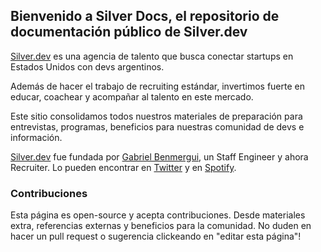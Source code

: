 
## Bienvenido a Silver Docs, el repositorio de documentación público de Silver.dev

[Silver.dev](https://silver.dev) es una agencia de talento que busca conectar startups en Estados Unidos con devs argentinos.

Además de hacer el trabajo de recruiting estándar, invertimos fuerte en educar, coachear y acompañar al talento en este mercado.

Este sitio consolidamos todos nuestros materiales de preparación para entrevistas, programas, beneficios para nuestras comunidad de devs e información.

[Silver.dev](https://silver.dev) fue fundada por [Gabriel Benmergui](https://www.linkedin.com/in/gabriel-benmergui/), un Staff Engineer y ahora Recruiter.
Lo pueden encontrar en [Twitter](https://silver.dev/twitter) y en [Spotify](https://silver.dev/podcast).

### Contribuciones

Esta página es open-source y acepta contribuciones. Desde materiales extra, referencias externas y beneficios para la comunidad.
No duden en hacer un pull request o sugerencia clickeando en "editar esta página"!
